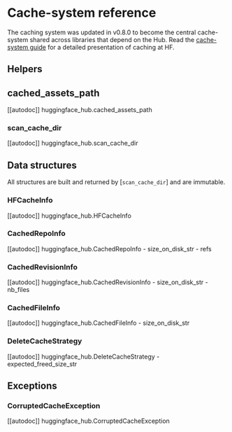 # Cache-system reference

The caching system was updated in v0.8.0 to become the central cache-system shared
across libraries that depend on the Hub. Read the [cache-system guide](guides/how-to-cache)
for a detailed presentation of caching at HF.

## Helpers

## cached_assets_path

[[autodoc]] huggingface_hub.cached_assets_path

### scan_cache_dir

[[autodoc]] huggingface_hub.scan_cache_dir

## Data structures

All structures are built and returned by [`scan_cache_dir`] and are immutable.

### HFCacheInfo

[[autodoc]] huggingface_hub.HFCacheInfo

### CachedRepoInfo

[[autodoc]] huggingface_hub.CachedRepoInfo
    - size_on_disk_str
    - refs

### CachedRevisionInfo

[[autodoc]] huggingface_hub.CachedRevisionInfo
    - size_on_disk_str
    - nb_files

### CachedFileInfo

[[autodoc]] huggingface_hub.CachedFileInfo
    - size_on_disk_str

### DeleteCacheStrategy

[[autodoc]] huggingface_hub.DeleteCacheStrategy
    - expected_freed_size_str

## Exceptions

### CorruptedCacheException

[[autodoc]] huggingface_hub.CorruptedCacheException